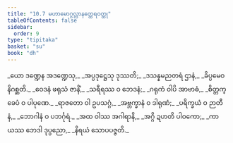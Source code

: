 ```yaml
---
title: "10.7 မဟာမောဂ္ဂလ္လာနတ္ထေရဝတ္ထု"
tableOfContents: false
sidebar:
  order: 9
type: "tipitaka"
basket: "su"
book: "dh"
---
```



<DynamicBreadcrumb />

<Division number="137" book="dh">

<Paragraph number="147" type="verses" book="dh">
_ယော ဒဏ္ဍေန အဒဏ္ဍေသု,_  
_အပ္ပဒုဋ္ဌေသု ဒုဿတိ;_  
_ဒသန္နမညတရံ ဌာနံ,_  
_ခိပ္ပမေဝ နိဂစ္ဆတိ._  

</Paragraph>

</Division>
<Division number="138" book="dh">

<Paragraph number="148" type="verses" book="dh">
_ဝေဒနံ ဖရုသံ ဇာနိံ,_  
_သရီရဿ ဝ ဘေဒနံ;_  
_ဂရုကံ ဝါပိ အာဗာဓံ,_  
_စိတ္တက္ခေပံ ဝ ပါပုဏေ._  

</Paragraph>

</Division>
<Division number="139" book="dh">

<Paragraph number="149" type="verses" book="dh">
_ရာဇတော ဝါ ဥပသဂ္ဂံ,_  
_အဗ္ဘက္ခာနံ ဝ ဒါရုဏံ;_  
_ပရိက္ခယံ ဝ ဉာတီနံ,_  
_ဘောဂါနံ ဝ ပဘင်္ဂုရံ._  

</Paragraph>

</Division>
<Division number="140" book="dh">

<Paragraph number="150" type="verses" book="dh">
_အထ ဝါဿ အဂါရာနိ,_  
_အဂ္ဂိ ဍဟတိ ပါဝကော;_  
_ကာယဿ ဘေဒါ ဒုပ္ပညော,_  
_နိရယံ သောပပဇ္ဇတိ._
</Paragraph>
</Division>